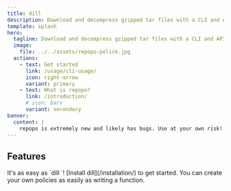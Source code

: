 ```yaml
---
title: dill
description: Download and decompress gzipped tar files with a CLI and API.
template: splash
hero:
  tagline: Download and decompress gzipped tar files with a CLI and API.
  image:
    file: ../../assets/repopo-police.jpg
  actions:
    - text: Get started
      link: /usage/cli-usage/
      icon: right-arrow
      variant: primary
    - text: What is repopo?
      link: /introduction/
      # icon: bars
      variant: secondary
banner:
  content: |
    repopo is extremely new and likely has bugs. Use at your own risk!
---
```



## Features

<CardGrid>
	<Card title="Download and decompress .tar.gz files in one step" icon="rocket">
		It's as easy as `dill <URL>`! [Install dill](/installation/) to get started.
	</Card>
	<Card title="Programmatic API" icon="seti:javascript">
		You can create your own policies as easily as writing a function.
</Card>
</CardGrid>
